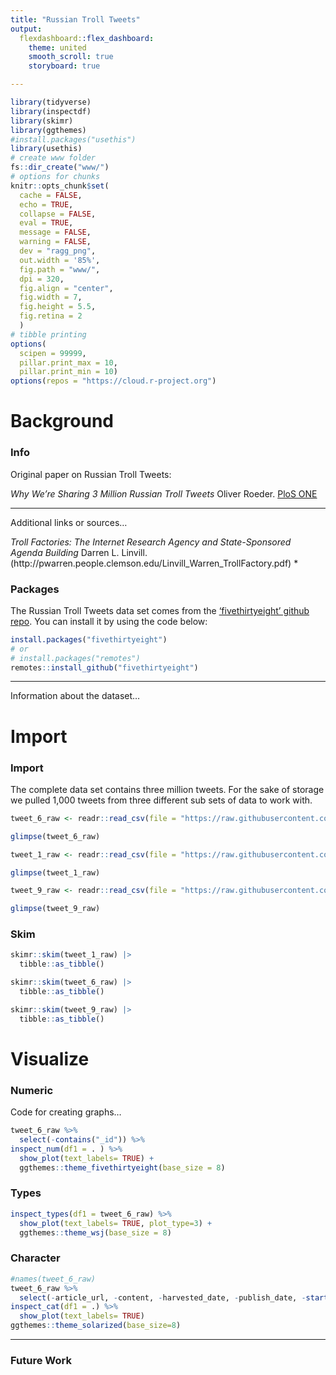 ```yaml
---
title: "Russian Troll Tweets"
output: 
  flexdashboard::flex_dashboard:
    theme: united
    smooth_scroll: true
    storyboard: true

---
```


```r
library(tidyverse)
library(inspectdf)
library(skimr)
library(ggthemes)
#install.packages("usethis")
library(usethis)
# create www folder
fs::dir_create("www/")
# options for chunks
knitr::opts_chunk$set(
  cache = FALSE,
  echo = TRUE,
  collapse = FALSE,
  eval = TRUE,
  message = FALSE,
  warning = FALSE,
  dev = "ragg_png",
  out.width = '85%',
  fig.path = "www/",
  dpi = 320,
  fig.align = "center",
  fig.width = 7,
  fig.height = 5.5,
  fig.retina = 2
  )
# tibble printing
options(
  scipen = 99999,
  pillar.print_max = 10, 
  pillar.print_min = 10)
options(repos = "https://cloud.r-project.org")

```






Background {.storyboard}
===========================================================

### Info {data-commentary-width=350}



Original paper on Russian Troll Tweets:

*Why We’re Sharing 3 Million Russian Troll Tweets*
Oliver Roeder. [PloS ONE](https://fivethirtyeight.com/features/why-were-sharing-3-million-russian-troll-tweets/)




*** 

Additional links or sources... 

*Troll Factories: The Internet Research Agency and State-Sponsored Agenda Building*
Darren L. Linvill. (http://pwarren.people.clemson.edu/Linvill_Warren_TrollFactory.pdf)
*

### Packages {data-commentary-width=350}


The Russian Troll Tweets data set comes from the ['fivethirtyeight' github repo](https://github.com/fivethirtyeight/russian-troll-tweets.git). You can install it by using the code below:


```r
install.packages("fivethirtyeight")
# or
# install.packages("remotes")
remotes::install_github("fivethirtyeight")

```





*** 

Information about the dataset...



Import {.storyboard}
===========================================================

### Import {data-commentary-width=300}

The complete data set contains three million tweets. For the sake of storage we pulled 1,000 tweets from three different sub sets of data to work with. 

```r

tweet_6_raw <- readr::read_csv(file = "https://raw.githubusercontent.com/fivethirtyeight/russian-troll-tweets/master/IRAhandle_tweets_6.csv", n_max = 1000)
```

```r
glimpse(tweet_6_raw)
```

```r
tweet_1_raw <- readr::read_csv(file = "https://raw.githubusercontent.com/fivethirtyeight/russian-troll-tweets/master/IRAhandle_tweets_1.csv", n_max = 1000)
```

```r
glimpse(tweet_1_raw)
```



```r
tweet_9_raw <- readr::read_csv(file = "https://raw.githubusercontent.com/fivethirtyeight/russian-troll-tweets/master/IRAhandle_tweets_9.csv", n_max = 1000)
```


```r
glimpse(tweet_9_raw)
```




### Skim {data-commentary-width=400}

```r
skimr::skim(tweet_1_raw) |> 
  tibble::as_tibble()

```

```r
skimr::skim(tweet_6_raw) |> 
  tibble::as_tibble()

```

```r
skimr::skim(tweet_9_raw) |> 
  tibble::as_tibble()

```

Visualize {.storyboard}
===========================================================

### Numeric {data-commentary-width=400}

Code for creating graphs...

```r
tweet_6_raw %>% 
  select(-contains("_id")) %>% 
inspect_num(df1 = . ) %>%
  show_plot(text_labels= TRUE) +
  ggthemes::theme_fivethirtyeight(base_size = 8)
```


### Types {data-commentary-width=400}

```r

inspect_types(df1 = tweet_6_raw) %>% 
  show_plot(text_labels= TRUE, plot_type=3) +
  ggthemes::theme_wsj(base_size = 8)

```


### Character {data-commentary-width=400}


```r
#names(tweet_6_raw)
tweet_6_raw %>% 
  select(-article_url, -content, -harvested_date, -publish_date, -starts_with("tco")) %>% 
inspect_cat(df1 = .) %>%
  show_plot(text_labels= TRUE)
ggthemes::theme_solarized(base_size=8)
```


***






### Future Work


